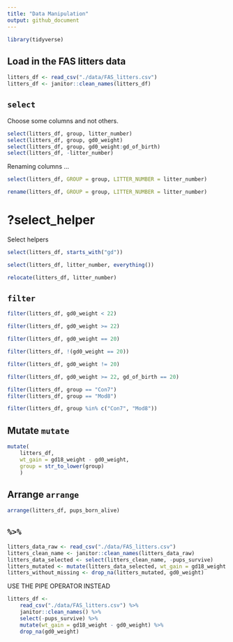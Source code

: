 ```yaml
---
title: "Data Manipulation"
output: github_document
---
```


```r
library(tidyverse)
```

## Load in the FAS litters data

```r
litters_df <- read_csv("./data/FAS_litters.csv")
litters_df <- janitor::clean_names(litters_df)
```

## `select`

Choose some columns and not others.

```r
select(litters_df, group, litter_number)
select(litters_df, group, gd0_weight)
select(litters_df, group, gd0_weight:gd_of_birth)
select(litters_df, -litter_number)
```

Renaming columns ...

```r
select(litters_df, GROUP = group, LITTER_NUMBER = litter_number)
```

```r
rename(litters_df, GROUP = group, LITTER_NUMBER = litter_number)
```

# ?select_helper

Select helpers
```r
select(litters_df, starts_with("gd"))
```

```r
select(litters_df, litter_number, everything())
```

```r
relocate(litters_df, litter_number)
```

## `filter`

```r
filter(litters_df, gd0_weight < 22)
```

```r
filter(litters_df, gd0_weight >= 22)
```

```r
filter(litters_df, gd0_weight == 20)
```

```r
filter(litters_df, !(gd0_weight == 20))
```

```r
filter(litters_df, gd0_weight != 20)
```

```r
filter(litters_df, gd0_weight >= 22, gd_of_birth == 20)
```
```r
filter(litters_df, group == "Con7")
filter(litters_df, group == "Mod8")
```
```r
filter(litters_df, group %in% c("Con7", "Mod8"))
```

## Mutate `mutate`

```r
mutate(
    litters_df, 
    wt_gain = gd18_weight - gd0_weight, 
    group = str_to_lower(group)
    )
```

## Arrange `arrange`

```r
arrange(litters_df, pups_born_alive)
```

## `%>%`

```r
litters_data_raw <- read_csv("./data/FAS_litters.csv")
litters_clean_name <- janitor::clean_names(litters_data_raw)
litters_data_selected <- select(litters_clean_name, -pups_survive)
litters_mutated <- mutate(litters_data_selected, wt_gain = gd18_weight - gd0_weight )
litters_without_missing <- drop_na(litters_mutated, gd0_weight)
```

USE THE PIPE OPERATOR INSTEAD

```r
litters_df <- 
    read_csv("./data/FAS_litters.csv") %>% 
    janitor::clean_names() %>% 
    select(-pups_survive) %>% 
    mutate(wt_gain = gd18_weight - gd0_weight) %>% 
    drop_na(gd0_weight)
```







